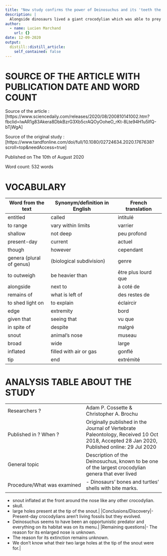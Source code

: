 ```yaml
---
title: "New study confirms the power of Deinosuchus and its 'teeth the size of bananas'"
description: |
  Alongside dinosaurs lived a giant crocodylian which was able to prey on them.
author:
  - name: Lucien Marchand
    url: {}
date: 12-09-2020
output:
  distill::distill_article:
    self_contained: false
---
```


# SOURCE OF THE ARTICLE WITH PUBLICATION DATE AND WORD COUNT
Source of the article : [https://www.sciencedaily.com/releases/2020/08/200810141002.htm?fbclid=IwAR1g83Akera8DbkBzrG3Xb5crAQOyOoheO_rKt-8Lte94H1u5IfQ-bTjWgA]

Source of the original study : [https://www.tandfonline.com/doi/full/10.1080/02724634.2020.1767638?scroll=top&needAccess=true]

Published on The 10th of August 2020

Word count: 532 words

# VOCABULARY
| Word from the text | Synonym/definition in English | French translation |
|------------------- |----------------------------- |--------------------|
|entitled | called | intitulé|
|to range| vary within limits| varrier|
|shallow |not deep| peu profond|
| present-day |current| actuel|
|though|however|cependant|
|genera (plural of genus)|(biological subdivision)|genre|
|to outweigh| be heavier than|être plus lourd que|
|alongside |next to|à coté de|
|remains of|what is left of |des restes de|
|to shed light on|to explain|éclaircir|
|edge|extremity| bord|
|given that|seeing that|vu que|
|in spite of|despite|malgré|
|snout|animal's nose|museau|
|broad|wide|large|
|inflated |filled with air or gas|gonflé|
|tip|end|extrémité|


# ANALYSIS TABLE ABOUT THE STUDY
|             |             |
|-------------|-------------|
|Researchers ?|Adam P. Cossette & Christopher A. Brochu|
|Published in ? When ?|Originally published in the Journal of Vertebrate Paleontology, Received 10 Oct 2018, Accepted 28 Jan 2020, Published online: 29 Jul 2020|
|General topic|Description of the Deinosuchus, known to be one of the largest crocodylian genera that ever lived|
|Procedure/What was examined| - Dinosaurs' bones and turtles' shells with bite marks. 
- snout inflated at the front around the nose like any other crocodylian.
- skull.
- large holes present at the tip of the snout.|
|Conclusions/Discovery|- Present-day crocodylians aren't living fossils but they evolved.
- Deinosuchus seems to have been an opportunistic predator and everything on its habitat was on its menu.|
|Remaining questions|- The reason for its enlarged nose is unknown.
- The reason for its extinction remains unknown. 
- We don't know what their two large holes at the tip of the snout were for.|

